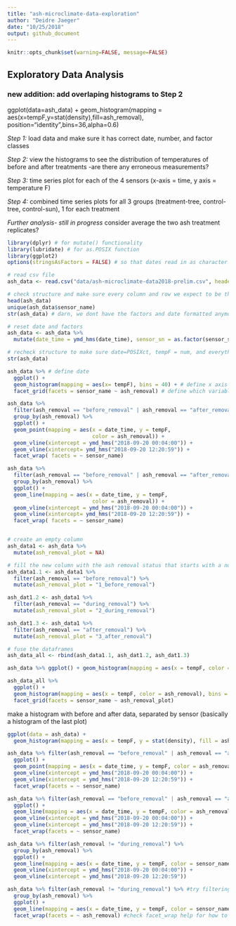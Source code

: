 ```yaml
---
title: "ash-microclimate-data-exploration"
author: "Deidre Jaeger"
date: "10/25/2018"
output: github_document
---
```


```r
knitr::opts_chunk$set(warning=FALSE, message=FALSE)

```


## Exploratory Data Analysis

### new addition: add overlaping histograms to Step 2

ggplot(data=ash_data) +
    geom_histogram(mapping = aes(x=tempF,y=stat(density),fill=ash_removal),
                   position="identity",bins=36,alpha=0.6) 


*Step 1:* load data and make sure it has correct date, number, and factor classes

*Step 2:* view the histograms to see the distribution of temperatures of before and after treatments
 -are there any erroneous measurements? 
 
*Step 3:* time series plot for each of the 4 sensors (x-axis = time, y axis = temperature F)

*Step 4:* combined time series plots for all 3 groups (treatment-tree, control-tree, control-sun), 1 for each treatment

*Further analysis- still in progress*
consider average the two ash treatment replicates?
  
```r
library(dplyr) # for mutate() functionality
library(lubridate) # for as.POSIX function
library(ggplot2)
options(stringsAsFactors = FALSE) # so that dates read in as character strings not factors (factors are troublesome for converting to dates)

```
  
```r

# read csv file
ash_data <- read.csv("data/ash-microclimate-data2018-prelim.csv", header = T) 

# check structure and make sure every column and row we expect to be there is present
head(ash_data)
unique(ash_data$sensor_name)
str(ash_data) # darn, we dont have the factors and date formatted anymore

# reset date and factors
ash_data <- ash_data %>% 
  mutate(date_time = ymd_hms(date_time), sensor_sn = as.factor(sensor_sn), sensor_name = as.factor(sensor_name), ash_removal = as.factor(ash_removal))

# recheck structure to make sure date=POSIXct, tempF = num, and everything else is a factor- except we don't care about the "X" factor
str(ash_data) 

```

```r

ash_data %>% # define date
  ggplot() +
  geom_histogram(mapping = aes(x= tempF), bins = 40) + # define x axis
  facet_grid(facets = sensor_name ~ ash_removal) # define which variables to panel vertical and horizontal graphs with

```

```r

ash_data %>%
  filter(ash_removal == "before_removal" | ash_removal == "after_removal") %>% 
  group_by(ash_removal) %>% 
  ggplot() +
  geom_point(mapping = aes(x = date_time, y = tempF,
                           color = ash_removal)) +
  geom_vline(xintercept = ymd_hms("2018-09-20 00:04:00")) +
  geom_vline(xintercept= ymd_hms("2018-09-20 12:20:59")) +
  facet_wrap( facets = ~ sensor_name)

```

```r

ash_data %>%
  filter(ash_removal == "before_removal" | ash_removal == "after_removal") %>% 
  group_by(ash_removal) %>% 
  ggplot() +
  geom_line(mapping = aes(x = date_time, y = tempF,
                           color = ash_removal)) +
  geom_vline(xintercept = ymd_hms("2018-09-20 00:04:00")) +
  geom_vline(xintercept= ymd_hms("2018-09-20 12:20:59")) +
  facet_wrap( facets = ~ sensor_name)

```


```r

```

```r

# create an empty column
ash_data1 <- ash_data %>% 
  mutate(ash_removal_plot = NA)

# fill the new column with the ash removal status that starts with a number so it will order numerically as a factor
ash_data1.1 <- ash_data1 %>% 
  filter(ash_removal == "before_removal") %>% 
  mutate(ash_removal_plot = "1_before_removal")

ash_dat1.2 <- ash_data1 %>% 
  filter(ash_removal == "during_removal") %>% 
  mutate(ash_removal_plot = "2_during_removal")

ash_dat1.3 <- ash_data1 %>% 
  filter(ash_removal == "after_removal") %>% 
  mutate(ash_removal_plot = "3_after_removal")

# fuse the dataframes
ash_data_all <- rbind(ash_data1.1, ash_dat1.2, ash_dat1.3)

```


```r
ash_data %>% ggplot() + geom_histogram(mapping = aes(x = tempF, color = ash_removal), bins = 40) + facet_grid(facets = sensor_name ~ ash_removal)

ash_data_all %>% 
  ggplot() + 
  geom_histogram(mapping = aes(x = tempF, color = ash_removal), bins = 40) + 
  facet_grid(facets = sensor_name ~ ash_removal_plot)
```

make a histogram with before and after data, separated by sensor (basically a histogram of the last plot)

```r
ggplot(data = ash_data) +
  geom_histogram(mapping = aes(x = tempF, y = stat(density), fill = ash_removal), position = "identity", bins = 36, alpha = 0.6)
```

```r
ash_data %>% filter(ash_removal == "before_removal" | ash_removal == "after_removal") %>% group_by(ash_removal) %>% 
  ggplot() + 
  geom_point(mapping = aes(x = date_time, y = tempF, color = ash_removal)) + 
  geom_vline(xintercept = ymd_hms("2018-09-20 00:04:00")) + 
  geom_vline(xintercept = ymd_hms("2018-09-20 12:20:59")) + 
  facet_wrap(facets = ~ sensor_name)
```

```r
ash_data %>% filter(ash_removal == "before_removal" | ash_removal == "after_removal") %>% group_by(ash_removal) %>% 
  ggplot() + 
  geom_line(mapping = aes(x = date_time, y = tempF, color = ash_removal)) + 
  geom_vline(xintercept = ymd_hms("2018-09-20 00:04:00")) + 
  geom_vline(xintercept = ymd_hms("2018-09-20 12:20:59")) + 
  facet_wrap(facets = ~ sensor_name)
```

```r
ash_data %>% filter(ash_removal != "during_removal") %>%
  group_by(ash_removal) %>% 
  ggplot() + 
  geom_line(mapping = aes(x = date_time, y = tempF, color = sensor_name)) + 
  geom_vline(xintercept = ymd_hms("2018-09-20 00:04:00")) + 
  geom_vline(xintercept = ymd_hms("2018-09-20 12:20:59")) 
```

```r
ash_data %>% filter(ash_removal != "during_removal") %>% #try filtering out dates with no data
  group_by(ash_removal) %>%
  ggplot() +
  geom_line(mapping = aes(x = date_time, y = tempF, color = sensor_name)) +
  facet_wrap(facets = ~ ash_removal) #check facet_wrap help for how to order the facets
```
